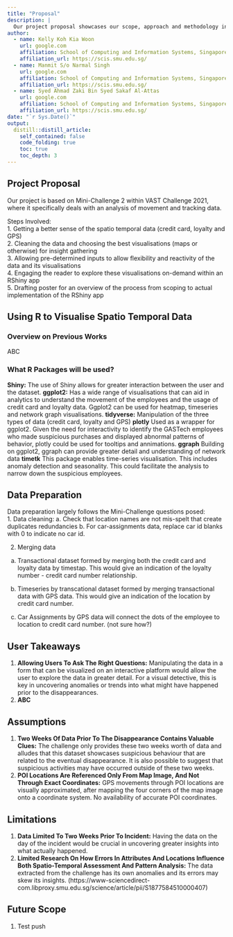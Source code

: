 ```yaml
---
title: "Proposal"
description: |
  Our project proposal showcases our scope, approach and methodology in tackling Mini-Challenge 2 of VAST Challenge 2021.
author:
  - name: Kelly Koh Kia Woon
    url: google.com
    affiliation: School of Computing and Information Systems, Singapore Management University
    affiliation_url: https://scis.smu.edu.sg/
  - name: Manmit S/o Narmal Singh 
    url: google.com
    affiliation: School of Computing and Information Systems, Singapore Management University
    affiliation_url: https://scis.smu.edu.sg/
  - name: Syed Ahmad Zaki Bin Syed Sakaf Al-Attas 
    url: google.com
    affiliation: School of Computing and Information Systems, Singapore Management University
    affiliation_url: https://scis.smu.edu.sg/
date: "`r Sys.Date()`"
output: 
  distill::distill_article:
    self_contained: false
    code_folding: true
    toc: true
    toc_depth: 3
---
```


## Project Proposal  
Our project is based on Mini-Challenge 2 within VAST Challenge 2021, where it specifically deals with an analysis of movement and tracking data.  

Steps Involved:  
1.	Getting a better sense of the spatio temporal data (credit card, loyalty and GPS)  
2.	Cleaning the data and choosing the best visualisations (maps or otherwise) for insight gathering  
3.	Allowing pre-determined inputs to allow flexibility and reactivity of the data and its visualisations  
4.	Engaging the reader to explore these visualisations on-demand within an RShiny app  
5.	Drafting poster for an overview of the process from scoping to actual implementation of the RShiny app  

## Using R to Visualise Spatio Temporal Data
### Overview on Previous Works
ABC

### What R Packages will be used?


**Shiny:** The use of Shiny allows for greater interaction between the user and the dataset.
**ggplot2:** Has a wide range of visualisations that can aid in analytics to understand the movement of the employees and the usage of credit card and loyalty data. Ggplot2 can be used for heatmap, timeseries and network graph visualisations. 
**tidyverse:** Manipulation of the three types of data (credit card, loyalty and GPS) 
**plotly** Used as a wrapper for ggplot2. Given the need for interactivity to identify the GASTech employees who made suspicious purchases and displayed abnormal patterns of behavior, plotly could be used for tooltips and annimations.
**ggraph** Building on ggplot2, ggraph can provide greater detail and understanding of network data
**timetk** This package enables time-series visualisation. This includes anomaly detection and seasonality. This could facilitate the analysis to narrow down the suspicious employees.


## Data Preparation  
Data preparation largely follows the Mini-Challenge questions posed:  
1. Data cleaning: 
a. Check that location names are not mis-spelt that create duplicates redundancies
b. For car-assignments data, replace car id blanks with 0 to indicate no car id. 

2. Merging data
a. Transactional dataset formed by merging both the credit card and loyalty data by timestap.
This would give an indication of the loyalty number - credit card number relationship.

b. Timeseries by transcational dataset formed by merging transactional data with GPS data.
This would give an indication of the location by credit card number.

c. Car Assignments by GPS data will connect the dots of the employee to location to credit card number. (not sure how?)



## User Takeaways  
1.	**Allowing Users To Ask The Right Questions:** Manipulating the data in a form that can be visualized on an interactive platform would allow the user to explore the data in greater detail. For a visual detective, this is key in uncovering anomalies or trends into what might have happened prior to the disappearances.  
2.	**ABC**  

## Assumptions  
1.	**Two Weeks Of Data Prior To The Disappearance Contains Valuable Clues:** The challenge only provides these two weeks worth of data and alludes that this dataset showcases suspicious behaviour that are related to the eventual disappearance. It is also possible to suggest that suspicious activities may have occurred outside of these two weeks.  
2.	**POI Locations Are Referenced Only From Map Image, And Not Through Exact Coordinates:** GPS movements through POI locations are visually approximated, after mapping the four corners of the map image onto a coordinate system. No availability of accurate POI coordinates.  

## Limitations  
1.	**Data Limited To Two Weeks Prior To Incident:** Having the data on the day of the incident would be crucial in uncovering greater insights into what actually happened.  
2.	**Limited Research On How Errors In Attributes And Locations Influence Both Spatio-Temporal Assessment And Pattern Analysis:** The data extracted from the challenge has its own anomalies and its errors may skew its insights.   (https://www-sciencedirect-com.libproxy.smu.edu.sg/science/article/pii/S1877584510000407)

## Future Scope  
1. Test push 